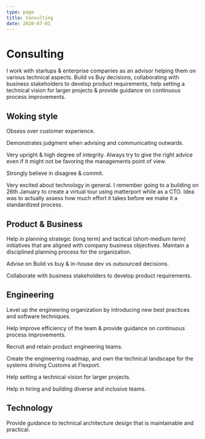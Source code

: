 ```yaml
---
type: page
title: Consulting
date: 2020-07-01
---
```



<Head>
  <title>Curriculum Vitae</title>
</Head>

# Consulting

I work with startups & enterprise companies as an advisor helping them on various technical aspects. Build vs Buy decisions, collaborating with business stakeholders to develop product requirements, help setting a technical vision for larger projects & provide guidance on continuous process improvements.

## Woking style

Obsess over customer experience.

Demonstrates judgment when advising and communicating outwards.

Very upright & high degree of integrity. Always try to give the right advice even if it might not be favoring the managements point of view.

Strongly believe in disagree & commit.

Very excited about technology in general. I remember going to a building on 26th January to create a virtual tour using matterport while as a CTO. Idea was to actually assess how much effort it takes before we make it a standardized process.

## Product & Business

Help in planning strategic (long term) and tactical (short-medium term) initiatives that are aligned with
company business objectives. Maintain a disciplined planning process for the organization.

Advise on Build vs buy & in-house dev vs outsourced decisions.

Collaborate with business stakeholders to develop product requirements.


## Engineering

Level up the engineering organization by introducing new best practices and software techniques.

Help improve efficiency of the team & provide guidance on continuous process improvements. 

Recruit and retain product engineering teams.

Create the engineering roadmap, and own the technical landscape for the systems driving Customs at Flexport.

Help setting a technical vision for larger projects.

Help in hiring and building diverse and inclusive teams.

## Technology

Provide guidance to technical architecture design that is maintainable and practical.
